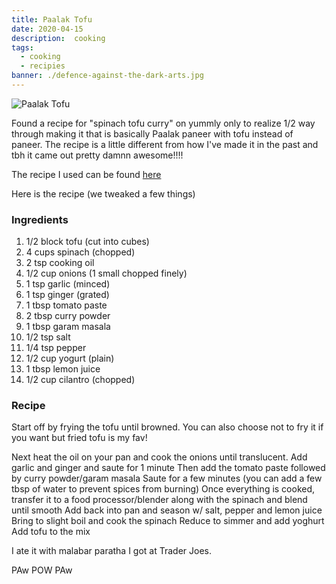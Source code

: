 ```yaml
---
title: Paalak Tofu 
date: 2020-04-15
description:  cooking
tags:
  - cooking
  - recipies 
banner: ./defence-against-the-dark-arts.jpg
---
```


![Paalak Tofu](./Paalak.jpg)

Found a recipe for "spinach tofu curry" on yummly only to realize 1/2 way through making it that is basically Paalak paneer with tofu instead of paneer. The recipe is a little different from how I've made it in the past and tbh it came out pretty damnn awesome!!!! 

The recipe I used can be found [here](https://veenaazmanov.com/spinach-tofu-curry/?utm_campaign=yummly&utm_medium=yummly&utm_source=yummly)

Here is the recipe (we tweaked a few things)

### Ingredients 
1. 1/2 block tofu (cut into cubes)
2. 4 cups spinach (chopped)
3. 2 tsp cooking oil
4. 1/2 cup onions (1 small chopped finely)
5. 1 tsp garlic (minced)
6. 1 tsp ginger (grated)
7. 1 tbsp tomato paste
8. 2 tbsp curry powder
9. 1 tbsp garam masala
10. 1/2 tsp salt
11. 1/4 tsp pepper
12. 1/2 cup yogurt (plain)
13. 1 tbsp lemon juice
14. 1/2 cup cilantro (chopped)

### Recipe

Start off by frying the tofu until browned. You can also choose not to fry it if you want but fried tofu is my fav! 

Next heat the oil on your pan and cook the onions until translucent. 
Add garlic and ginger and saute for 1 minute
Then add the tomato paste followed by curry powder/garam masala
Saute for a few minutes (you can add a few tbsp of water to prevent spices from burning)
Once everything is cooked, transfer it to a food processor/blender along with the spinach and blend until smooth
Add back into pan and season w/ salt, pepper and lemon juice
Bring to slight boil and cook the spinach
Reduce to simmer and add yoghurt 
Add tofu to the mix

I ate it with malabar paratha I got at Trader Joes. 

PAw POW PAw

